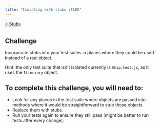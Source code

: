 ```yaml
---
title: "Isolating with stubs ;TLDR"
---
```


[:zap: Stubs](https://hackmd.io/s/SyR-1Kh8V)

## Challenge

Incorporate stubs into your test suites in places where they could be used instead of a real object. 

Hint: the only test suite that isn't isolated currently is `Ship.test.js`, as it uses the `Itinerary` object.

## To complete this challenge, you will need to:

- Look for any places in the test suite where objects are passed into methods where it would be straightforward to stub those objects. 
- Replace them with stubs.
- Run your tests again to ensure they still pass (might be better to run tests after every change).
